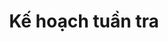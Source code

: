 ---
title: "Kế hoạch tuần tra"
description: "Quản lý kế hoạch tuần tra và sắp xếp ca tuần tra cho bảo vệ thực hiện tuần tra."
---